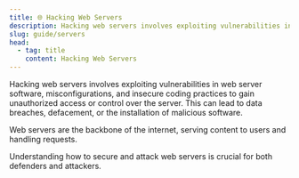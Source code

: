 ```yaml
---
title: 🌐 Hacking Web Servers
description: Hacking web servers involves exploiting vulnerabilities in web server software, misconfigurations, and insecure coding practices to gain unauthorized access or control over the server. This can lead to data breaches, defacement, or the installation of malicious software.
slug: guide/servers
head:
  - tag: title
    content: Hacking Web Servers
---
```



Hacking web servers involves exploiting vulnerabilities in web server software, misconfigurations, and insecure coding practices to gain unauthorized access or control over the server. This can lead to data breaches, defacement, or the installation of malicious software.

Web servers are the backbone of the internet, serving content to users and handling requests.

Understanding how to secure and attack web servers is crucial for both defenders and attackers.
